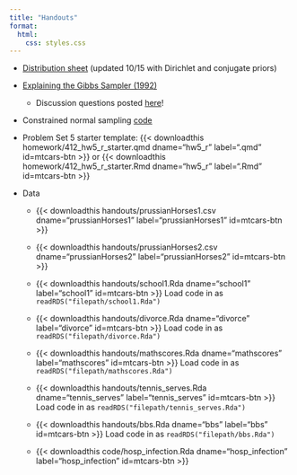 ```yaml
---
title: "Handouts"
format: 
  html:
    css: styles.css
---
```


-   [Distribution sheet](handouts/distributions_412.pdf) (updated 10/15 with Dirichlet and conjugate priors)

-   [Explaining the Gibbs Sampler (1992)](handouts/ExpGibbs_TAS1992.pdf)

    -   Discussion questions posted [here](handouts/gibbs_reading_guide.pdf)!

-   Constrained normal sampling [code](handouts/constrained_normal.qmd)

-   Problem Set 5 starter template: {{< downloadthis homework/412_hw5_r_starter.qmd dname="hw5_r" label=".qmd" id=mtcars-btn >}} or {{< downloadthis homework/412_hw5_r_starter.Rmd dname="hw5_r" label=".Rmd" id=mtcars-btn >}}

-   Data

    -   

        {{< downloadthis handouts/prussianHorses1.csv dname="prussianHorses1" label="prussianHorses1" id=mtcars-btn >}}

    -   

        {{< downloadthis handouts/prussianHorses2.csv dname="prussianHorses2" label="prussianHorses2" id=mtcars-btn >}}

    -   {{< downloadthis handouts/school1.Rda dname="school1" label="school1" id=mtcars-btn >}} Load code in as `readRDS("filepath/school1.Rda")`

    -   {{< downloadthis handouts/divorce.Rda dname="divorce" label="divorce" id=mtcars-btn >}} Load code in as `readRDS("filepath/divorce.Rda")`

    -   {{< downloadthis handouts/mathscores.Rda dname="mathscores" label="mathscores" id=mtcars-btn >}} Load code in as `readRDS("filepath/mathscores.Rda")`

    -   {{< downloadthis handouts/tennis_serves.Rda dname="tennis_serves" label="tennis_serves" id=mtcars-btn >}} Load code in as `readRDS("filepath/tennis_serves.Rda")`

    -   {{< downloadthis handouts/bbs.Rda dname="bbs" label="bbs" id=mtcars-btn >}} Load code in as `readRDS("filepath/bbs.Rda")`

    -   {{< downloadthis code/hosp_infection.Rda dname="hosp_infection" label="hosp_infection" id=mtcars-btn >}}
